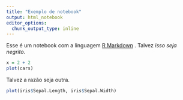 ```yaml
---
title: "Exemplo de notebook"
output: html_notebook
editor_options: 
  chunk_output_type: inline
---
```


Esse é um notebook com a linguagem  [R Markdown](http://rmarkdown.rstudio.com) . Talvez *isso seja negrito*. 

```r
x = 2 + 2 
plot(cars)
```

Talvez a razão seja outra.

```r
plot(iris$Sepal.Length, iris$Sepal.Width)
```
